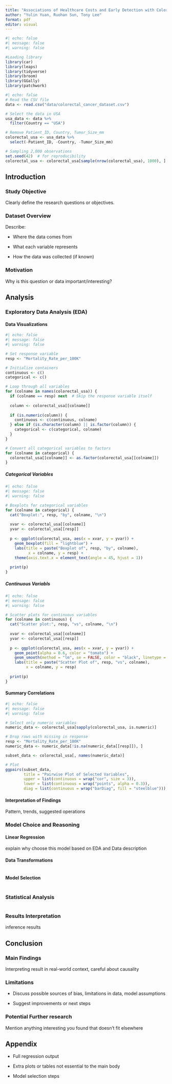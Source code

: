 ```yaml
---
title: "Associations of Healthcare Costs and Early Detection with Colorectal Cancer Mortality in the USA"
author: "Yulin Yuan, Ruohan Sun, Tony Lee"
format: pdf
editor: visual
---
```


```r
#| echo: false
#| message: false
#| warning: false

#Loading library
library(car)
library(leaps)
library(tidyverse)
library(broom)
library(GGally)
library(patchwork)
```

```r
#| echo: false
# Read the CSV file
data <- read.csv("data/colorectal_cancer_dataset.csv")

# Select the data in USA
usa_data <- data %>%
  filter(Country == "USA")

# Remove Patient_ID, Country, Tumor_Size_mm
colorectal_usa <- usa_data %>%
  select(-Patient_ID, -Country, -Tumor_Size_mm)

# Sampling 2,000 observations
set.seed(42)  # for reproducibility
colorectal_usa <- colorectal_usa[sample(nrow(colorectal_usa), 1000), ]
```

## Introduction

### Study Objective

Clearly define the research questions or objectives.

### Dataset Overview

Describe:

-   Where the data comes from

-   What each variable represents

-   How the data was collected (if known)

### Motivation

Why is this question or data important/interesting?

## Analysis

### Exploratory Data Analysis (EDA)

#### Data Visualizations

```r
#| echo: false
#| message: false
#| warning: false

# Set response variable
resp <- "Mortality_Rate_per_100K"

# Initialize containers
continuous <- c()
categorical <- c()

# Loop through all variables
for (colname in names(colorectal_usa)) {
  if (colname == resp) next  # Skip the response variable itself
  
  column <- colorectal_usa[[colname]]
  
  if (is.numeric(column)) {
    continuous <- c(continuous, colname)
  } else if (is.character(column) || is.factor(column)) {
    categorical <- c(categorical, colname)
  }
}

# Convert all categorical variables to factors
for (colname in categorical) {
  colorectal_usa[[colname]] <- as.factor(colorectal_usa[[colname]])
}
```

##### Categorical Variables

```r
#| echo: false
#| message: false
#| warning: false

# Boxplots for categorical variables
for (colname in categorical) {
  cat("Boxplot:", resp, "by", colname, "\n")
    
  xvar <- colorectal_usa[[colname]]
  yvar <- colorectal_usa[[resp]]
    
  p <- ggplot(colorectal_usa, aes(x = xvar, y = yvar)) +
    geom_boxplot(fill = "lightblue") +
    labs(title = paste("Boxplot of", resp, "by", colname),
          x = colname, y = resp) +
    theme(axis.text.x = element_text(angle = 45, hjust = 1))
    
  print(p)
}
```

##### Continuous Variabls

```r
#| echo: false
#| message: false
#| warning: false

# Scatter plots for continuous variables
for (colname in continuous) {
  cat("Scatter plot:", resp, "vs", colname, "\n")
  
  xvar <- colorectal_usa[[colname]]
  yvar <- colorectal_usa[[resp]]
  
  p <- ggplot(colorectal_usa, aes(x = xvar, y = yvar)) +
    geom_point(alpha = 0.6, color = "tomato") +
    geom_smooth(method = "lm", se = FALSE, color = "black", linetype = "dashed") +
    labs(title = paste("Scatter Plot of", resp, "vs", colname),
         x = colname, y = resp)
  
  print(p)
}
```

#### Summary Correlations

```r
#| echo: false
#| message: false
#| warning: false

# Select only numeric variables
numeric_data <- colorectal_usa[sapply(colorectal_usa, is.numeric)]

# Drop rows with missing in response
resp <- "Mortality_Rate_per_100K"
numeric_data <- numeric_data[!is.na(numeric_data[[resp]]), ]

subset_data <- colorectal_usa[, names(numeric_data)]

# Plot
ggpairs(subset_data,
        title = "Pairwise Plot of Selected Variables",
        upper = list(continuous = wrap("cor", size = 3)),
        lower = list(continuous = wrap("points", alpha = 0.3)),
        diag = list(continuous = wrap("barDiag", fill = "steelblue")))
```

#### Interpretation of Findings

Pattern, trends, suggested operations

### Model Choice and Reasoning

#### Linear Regression

explain why choose this model based on EDA and Data description

#### Data Transformations

```r

```

#### Model Selection

```r

```

### Statistical Analysis

```r

```

### Results Interpretation

inference results

## Conclusion

### Main Findings

Interpreting result in real-world context, careful about causality

### Limitations

-   Discuss possible sources of bias, limitations in data, model assumptions

-   Suggest improvements or next steps

### Potential Further research

Mention anything interesting you found that doesn’t fit elsewhere

## Appendix

-   Full regression output

-   Extra plots or tables not essential to the main body

-   Model selection steps
